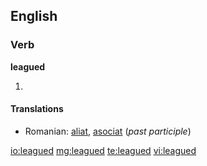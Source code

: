 ==English==

===Verb===
'''leagued'''

# {{past of|[[league]]}}

====Translations====
* Romanian: [[aliat]], [[asociat]] (''past participle'')

[[io:leagued]]
[[mg:leagued]]
[[te:leagued]]
[[vi:leagued]]